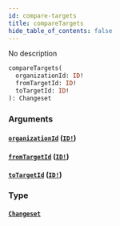 ```yaml
---
id: compare-targets
title: compareTargets
hide_table_of_contents: false
---
```



No description

```graphql
compareTargets(
  organizationId: ID!
  fromTargetId: ID!
  toTargetId: ID!
): Changeset
```


### Arguments

#### [`organizationId`](#) ([`ID!`](/swapi/scalars/id))




#### [`fromTargetId`](#) ([`ID!`](/swapi/scalars/id))




#### [`toTargetId`](#) ([`ID!`](/swapi/scalars/id))




### Type

#### [`Changeset`](/swapi/objects/changeset)
